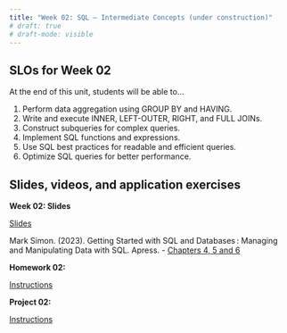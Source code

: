 ```yaml
---
title: "Week 02: SQL – Intermediate Concepts (under construction)"
# draft: true
# draft-mode: visible
---
```


## SLOs for Week 02

At the end of this unit, students will be able to...

1.  Perform data aggregation using GROUP BY and HAVING.
2.  Write and execute INNER, LEFT-OUTER, RIGHT, and FULL JOINs.
3.  Construct subqueries for complex queries.
4.  Implement SQL functions and expressions.
5.  Use SQL best practices for readable and efficient queries.
6.  Optimize SQL queries for better performance.

## Slides, videos, and application exercises

:::::: slide-deck
**Week 02: Slides**

::: slides
[Slides](){target="_blank"}
:::

<!-- ::: source
[Code from Class](){target="_blank"}
::: -->

::: reading
Mark Simon. (2023). Getting Started with SQL and Databases : Managing and Manipulating Data with SQL. Apress. 
-   [Chapters 4, 5 and 6](https://calvin.primo.exlibrisgroup.com/permalink/01CALVIN_INST/1p09kqq/cdi_skillsoft_books24x7_bks000165833){target="_blank"}
:::

```{=html}
<!-- ::: video
[Video](https://youtu.be/_YqEHZccujc)
:::
-->
```
::::::


<!-- ## Homework assignments -->

:::::: homework
**Homework 02: **

::: instructions
[Instructions](/hws/hw02.qmd)
:::

<!-- ::: starter
[Source](){target="_blank"}
::: -->

::::::


<!-- ## Lab -->
::::: lab
**Project 02: **

::: instructions
[Instructions](/projects/proj02.qmd)
:::

<!-- ::: starter
[Starter](){target="_blank"}
::: -->
:::::